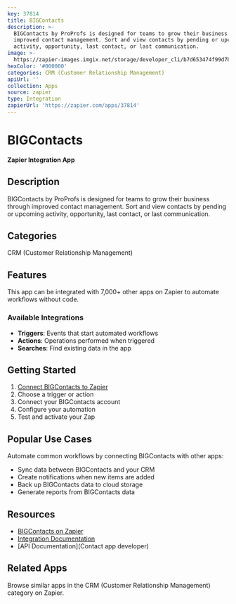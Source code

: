 ```yaml
---
key: 37814
title: BIGContacts
description: >-
  BIGContacts by ProProfs is designed for teams to grow their business through
  improved contact management. Sort and view contacts by pending or upcoming
  activity, opportunity, last contact, or last communication.
image: >-
  https://zapier-images.imgix.net/storage/developer_cli/b7d653474f99d7b29c8cfe95b654b966.png?auto=format%2Ccompress&ixlib=python-3.0.0&q=50
hexColor: '#000000'
categories: CRM (Customer Relationship Management)
apiUrl: ''
collection: Apps
source: zapier
type: Integration
zapierUrl: 'https://zapier.com/apps/37814'
---
```

# BIGContacts

**Zapier Integration App**

## Description

BIGContacts by ProProfs is designed for teams to grow their business through improved contact management. Sort and view contacts by pending or upcoming activity, opportunity, last contact, or last communication.

## Categories

CRM (Customer Relationship Management)

## Features

This app can be integrated with 7,000+ other apps on Zapier to automate workflows without code.

### Available Integrations

- **Triggers**: Events that start automated workflows
- **Actions**: Operations performed when triggered
- **Searches**: Find existing data in the app

## Getting Started

1. [Connect BIGContacts to Zapier](https://zapier.com/apps/37814)
2. Choose a trigger or action
3. Connect your BIGContacts account
4. Configure your automation
5. Test and activate your Zap

## Popular Use Cases

Automate common workflows by connecting BIGContacts with other apps:

- Sync data between BIGContacts and your CRM
- Create notifications when new items are added
- Back up BIGContacts data to cloud storage
- Generate reports from BIGContacts data

## Resources

- [BIGContacts on Zapier](https://zapier.com/apps/37814)
- [Integration Documentation](https://zapier.com/apps/37814/integrations)
- [API Documentation](Contact app developer)

## Related Apps

Browse similar apps in the CRM (Customer Relationship Management) category on Zapier.

